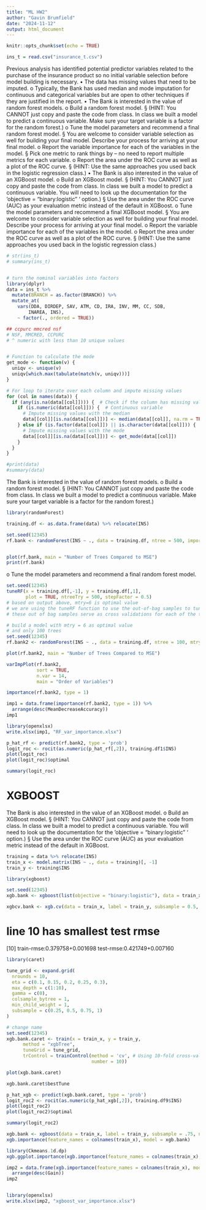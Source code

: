 ```yaml
---
title: "ML HW2"
author: "Gavin Brumfield"
date: "2024-11-12"
output: html_document
---
```


```r
knitr::opts_chunk$set(echo = TRUE)
```


```r
ins_t = read.csv("insurance_t.csv")
```

Previous analysis has identified potential predictor variables related to the purchase of the
insurance product so no initial variable selection before model building is necessary.
• The data has missing values that need to be imputed.
o Typically, the Bank has used median and mode imputation for continuous and
categorical variables but are open to other techniques if they are justified in the report.
• The Bank is interested in the value of random forest models.
o Build a random forest model.
§ (HINT: You CANNOT just copy and paste the code from class. In class we built a
model to predict a continuous variable. Make sure your target variable is a
factor for the random forest.)
o Tune the model parameters and recommend a final random forest model.
§ You are welcome to consider variable selection as well for building your final
model. Describe your process for arriving at your final model.
o Report the variable importance for each of the variables in the model.
§ Pick one metric to rank things by – no need to report multiple metrics for each
variable.
o Report the area under the ROC curve as well as a plot of the ROC curve.
§ (HINT: Use the same approaches you used back in the logistic regression class.)
• The Bank is also interested in the value of an XGBoost model.
o Build an XGBoost model.
§ (HINT: You CANNOT just copy and paste the code from class. In class we built a
model to predict a continuous variable. You will need to look up the
documentation for the ‘objective = "binary:logistic" ‘ option.)
§ Use the area under the ROC curve (AUC) as your evaluation metric instead of
the default in XGBoost.
o Tune the model parameters and recommend a final XGBoost model.
§ You are welcome to consider variable selection as well for building your final
model. Describe your process for arriving at your final model.
o Report the variable importance for each of the variables in the model.
o Report the area under the ROC curve as well as a plot of the ROC curve.
§ (HINT: Use the same approaches you used back in the logistic regression class.)


```r
# str(ins_t)
# summary(ins_t)


# turn the nominal variables into factors
library(dplyr)
data = ins_t %>%
  mutate(BRANCH = as.factor(BRANCH)) %>%
  mutate_at(
    vars(DDA, DIRDEP, SAV, ATM, CD, IRA, INV, MM, CC, SDB, 
        INAREA, INS), 
    ~ factor(., ordered = TRUE))

## ccpurc mmcred nsf
# NSF, MMCRED, CCPURC
# ^ numeric with less than 10 unique values


# Function to calculate the mode
get_mode <- function(v) {
  uniqv <- unique(v)
  uniqv[which.max(tabulate(match(v, uniqv)))]
}

# For loop to iterate over each column and impute missing values
for (col in names(data)) {
  if (any(is.na(data[[col]]))) {  # Check if the column has missing values
    if (is.numeric(data[[col]])) {  # Continuous variable
      # Impute missing values with the median
      data[[col]][is.na(data[[col]])] <- median(data[[col]], na.rm = TRUE)
    } else if (is.factor(data[[col]]) || is.character(data[[col]])) {  # Categorical variable
      # Impute missing values with the mode
      data[[col]][is.na(data[[col]])] <- get_mode(data[[col]])
    }
  }
}

#print(data)
#summary(data)
```

 The Bank is interested in the value of random forest models.
o Build a random forest model.
§ (HINT: You CANNOT just copy and paste the code from class. In class we built a
model to predict a continuous variable. Make sure your target variable is a
factor for the random forest.)

```r
library(randomForest)

training.df <- as.data.frame(data) %>% relocate(INS) 

set.seed(12345)
rf.bank <- randomForest(INS ~ ., data = training.df, ntree = 500, importance = TRUE)


plot(rf.bank, main = "Number of Trees Compared to MSE")
print(rf.bank)
```

o Tune the model parameters and recommend a final random forest model.

```r
set.seed(12345)
tuneRF(x = training.df[,-1], y = training.df[,1], 
       plot = TRUE, ntreeTry = 500, stepFactor = 0.5)
# based on output above, mtry=6 is optimal value 
# we are using the tuneRF function to use the out-of-bag samples to tune the mtry variables
# these out of bag samples serve as cross validations for each of the trees in the random forest

# build a model with mtry = 6 as optimal value 
# and only 100 trees
set.seed(12345)
rf.bank2 <- randomForest(INS ~ ., data = training.df, ntree = 100, mtry = 6, importance = TRUE)

plot(rf.bank2, main = "Number of Trees Compared to MSE")
```


```r
varImpPlot(rf.bank2,
           sort = TRUE,
           n.var = 14,
           main = "Order of Variables")

importance(rf.bank2, type = 1)

imp1 = data.frame(importance(rf.bank2, type = 1)) %>%
  arrange(desc(MeanDecreaseAccuracy))
imp1

library(openxlsx)
write.xlsx(imp1, "RF_var_importance.xlsx")
```


```r
p_hat_rf <- predict(rf.bank2, type = 'prob')
logit_roc <- rocit(as.numeric(p_hat_rf[,2]), training.df1$INS)
plot(logit_roc)
plot(logit_roc)$optimal

summary(logit_roc)
```



# XGBOOST
The Bank is also interested in the value of an XGBoost model.
o Build an XGBoost model.
§ (HINT: You CANNOT just copy and paste the code from class. In class we built a
model to predict a continuous variable. You will need to look up the
documentation for the ‘objective = "binary:logistic" ‘ option.)
§ Use the area under the ROC curve (AUC) as your evaluation metric instead of
the default in XGBoost.

```r
training = data %>% relocate(INS)
train_x <- model.matrix(INS ~ ., data = training)[, -1]
train_y <- training$INS

library(xgboost)

set.seed(12345)
xgb.bank <- xgboost(list(objective = "binary:logistic"), data = train_x, label = train_y, subsample = 0.5, nrounds = 50)

xgbcv.bank <- xgb.cv(data = train_x, label = train_y, subsample = 0.5, nrounds = 50, nfold = 10)
```
# line 10 has smallest test rmse
[10]	train-rmse:0.379758+0.001698	test-rmse:0.421749+0.007160 

```r
library(caret) 

tune_grid <- expand.grid(
  nrounds = 10,
  eta = c(0.1, 0.15, 0.2, 0.25, 0.3),
  max_depth = c(1:10),
  gamma = c(0),
  colsample_bytree = 1,
  min_child_weight = 1,
  subsample = c(0.25, 0.5, 0.75, 1)
)

# change name
set.seed(12345)
xgb.bank.caret <- train(x = train_x, y = train_y,
      method = "xgbTree",
      tuneGrid = tune_grid,
      trControl = trainControl(method = 'cv', # Using 10-fold cross-validation
                               number = 10))

plot(xgb.bank.caret)

xgb.bank.caret$bestTune
```


```r
p_hat_xgb <- predict(xgb.bank.caret, type = 'prob')
logit_roc2 <- rocit(as.numeric(p_hat_xgb[,2]), training.df9$INS)
plot(logit_roc2)
plot(logit_roc2)$optimal

summary(logit_roc2)
```

```r
xgb.bank <- xgboost(data = train_x, label = train_y, subsample = .75, nrounds = 10, eta = 0.3, max_depth = 5)
xgb.importance(feature_names = colnames(train_x), model = xgb.bank)

library(Ckmeans.1d.dp)
xgb.ggplot.importance(xgb.importance(feature_names = colnames(train_x), model = xgb.bank))

imp2 = data.frame(xgb.importance(feature_names = colnames(train_x), model = xgb.bank)) %>%
  arrange(desc(Gain))
imp2


library(openxlsx)
write.xlsx(imp2, "xgboost_var_importance.xlsx")

```

